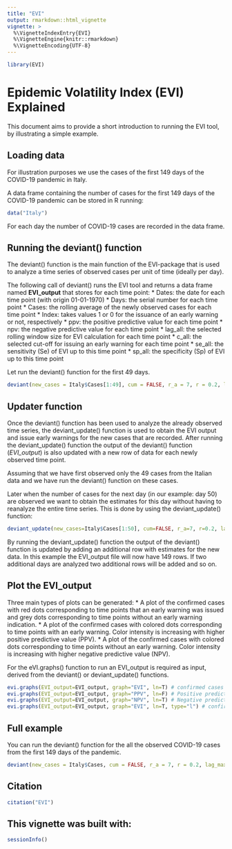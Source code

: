 ---
title: "EVI"
output: rmarkdown::html_vignette
vignette: >
  %\VignetteIndexEntry{EVI}
  %\VignetteEngine{knitr::rmarkdown}
  %\VignetteEncoding{UTF-8}
---

```{r, echo=FALSE, include=FALSE}
library(EVI)
```

# Epidemic Volatility Index (EVI) Explained

This document aims to provide a short introduction to running the EVI tool, by illustrating a simple example.

## Loading data 

For illustration purposes we use the cases of the first 149 days of the COVID-19 pandemic in Italy.

A data frame containing the number of cases for the first 149 days of the COVID-19 pandemic can be stored in R running:
```{r, results='hide'}
data("Italy")
```

For each day the number of COVID-19 cases are recorded in the data frame. 

## Running the deviant() function

The deviant() function is the main function of the EVI-package that is used to analyze a time series of observed cases per unit of time (ideally per day).

The following call of deviant() runs the EVI tool and returns a data frame named **EVI_output** that stores for each time point:
* Dates: the date for each time point (with origin 01-01-1970)
* Days: the serial number for each time point
* Cases: the rolling average of the newly observed cases for each time point
* Index: takes values 1 or 0 for the issuance of an early warning or not, respectively
* ppv: the positive predictive value for each time point
* npv: the negative predictive value for each time point
* lag_all: the selected rolling window size for EVI calculation for each time point
* c_all: the selected cut-off for issuing an early warning for each time point
* se_all: the sensitivity (Se) of EVI up to this time point
* sp_all: the specificity (Sp) of EVI up to this time point

Let run the deviant() function for the first 49 days.

```{r, results="hide"}
deviant(new_cases = Italy$Cases[1:49], cum = FALSE, r_a = 7, r = 0.2, lag_max = 30)
```

## Updater function

Once the deviant() function has been used to analyze the already observed time series, the deviant_update() function is used to obtain the EVI output and issue early warnings for the new cases that are recorded. After running the deviant_update() function the output of the deviant() function (*EVI_output*) is also updated with a new row of data for each newly observed time point.

Assuming that we have first observed only the 49 cases from the Italian data and we have run the deviant() function on these cases.

Later when the number of cases for the next day (in our example: day 50) are observed we want to obtain the estimates for this day without having to reanalyze the entire time series. This is done by using the deviant_update() function:
```{r, results="hide"}
deviant_update(new_cases=Italy$Cases[1:50], cum=FALSE, r_a=7, r=0.2, lag_max=30)
```

By running the deviant_update() function the output of the deviant() function is updated by adding an additional row with estimates for the new data.
In this example the EVI_output file will now have 149 rows. If two additional days are analyzed two additional rows will be added and so on.

## Plot the EVI_output

Three main types of plots can be generated:
* A plot of the confirmed cases with red dots corresponding to time points that an early warning was issued and grey dots corresponding to time points without an early warning indication.
* A plot of the confirmed cases with colored dots corresponding to time points with an early warning. Color intensity is increasing with higher positive predictive value (PPV).
* A plot of the confirmed cases with colored dots corresponding to time points without an early warning. Color intensity is increasing with higher negative predictive value (NPV).

For the eVI.graphs() function to run an EVI_output is required as input, derived from the deviant() or deviant_update() functions.

```{r, results="hide", include=FALSE}
evi.graphs(EVI_output=EVI_output, graph="EVI", ln=T) # confirmed cases plotted on the logarithmic scale
evi.graphs(EVI_output=EVI_output, graph="PPV", ln=F) # Positive predictive value plotted on the original scale
evi.graphs(EVI_output=EVI_output, graph="NPV", ln=T) # Negative predictive value plotted on the logarithmic scale
evi.graphs(EVI_output=EVI_output, graph="EVI", ln=T, type="l") # confirmed cases plotted on the logarithmic scale with lines on top of points
```

## Full example

You can run the deviant() function for the all the observed COVID-19 cases from the first 149 days of the pandemic.
 
```{r, results="hide", eval=FALSE}
deviant(new_cases = Italy$Cases, cum = FALSE, r_a = 7, r = 0.2, lag_max = 30)
```

## Citation

```{r}
citation("EVI")
```

## This vignette was built with:

```{r}
sessionInfo()
```
